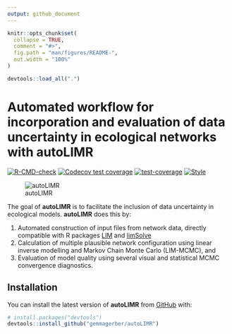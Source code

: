 ```yaml
---
output: github_document
---
```


<!-- README.md is generated from README.Rmd. Please edit that file -->

```r
knitr::opts_chunk$set(
  collapse = TRUE,
  comment = "#>",
  fig.path = "man/figures/README-",
  out.width = "100%"
)
```

```r
devtools::load_all(".")
```

# Automated workflow for incorporation and evaluation of data uncertainty in ecological networks with __autoLIMR__

<!-- badges: start -->
[![R-CMD-check](https://github.com/gemmagerber/autoLIMR/actions/workflows/R-CMD-check.yaml/badge.svg)](https://github.com/gemmagerber/autoLIMR/actions/workflows/R-CMD-check.yaml)
[![Codecov test coverage](https://codecov.io/gh/gemmagerber/autoLIMR/branch/main/graph/badge.svg)](https://app.codecov.io/gh/gemmagerber/autoLIMR?branch=main)
[![test-coverage](https://github.com/gemmagerber/autoLIMR/actions/workflows/test-coverage.yaml/badge.svg)](https://github.com/gemmagerber/autoLIMR/actions/workflows/test-coverage.yaml)
[![Style](https://github.com/gemmagerber/autoLIMR/actions/workflows/style.yaml/badge.svg)](https://github.com/gemmagerber/autoLIMR/actions/workflows/style.yaml)
<!-- badges: end -->

![autoLIMR](vignettes/images/autoLIMR_logo.png)

The goal of __autoLIMR__ is to facilitate the inclusion of data uncertainty in ecological models. __autoLIMR__ does this by: 

1. Automated construction of input files from network data, directly compatible with R packages [LIM](https://CRAN.R-project.org/package=LIM) and
[limSolve](https://CRAN.R-project.org/package=limSolve) 
2. Calculation of multiple plausible network configuration using linear inverse modelling and Markov Chain Monte Carlo (LIM-MCMC), and 
3. Evaluation of model quality using several visual and statistical MCMC convergence diagnostics.


## Installation

You can install the latest version of __autoLIMR__ from [GitHub](https://github.com/) with:

``` r
# install.packages("devtools")
devtools::install_github("gemmagerber/autoLIMR")
```


